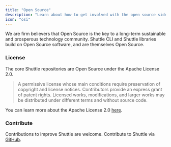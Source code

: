 ```yaml
---
title: "Open Source"
description: "Learn about how to get involved with the open source side of Shuttle."
icon: "osi"
---
```


We are firm believers that Open Source is the key to a long-term sustainable and prosperous technology community.
Shuttle CLI and Shuttle libraries build on Open Source software, and are themselves Open Source.

### License

The core Shuttle repositories are Open Source under the Apache License 2.0.

> A permissive license whose main conditions require preservation of copyright
> and license notices. Contributors provide an express grant of patent rights.
> Licensed works, modifications, and larger works may be distributed under
> different terms and without source code.

You can learn more about the Apache License 2.0
[here](https://github.com/shuttle-hq/shuttle/blob/main/LICENSE).

### Contribute

Contributions to improve Shuttle are welcome. Contribute to Shuttle via
[GitHub](https://github.com/shuttle-hq/shuttle).
